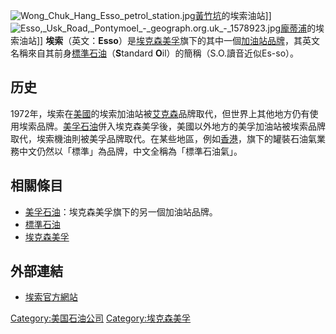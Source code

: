{{Unreferenced|time=2013-07-21T13:40:48+00:00}}
{{Infobox company
| name        = 埃索（Esso）
| logo        = [[File:Esso_textlogo.svg|160px]]
| foundation  = 1912年
| location    = {{USA}}[[德克薩斯州|德州]][[歐文_(德克薩斯州)|歐文]]
| parent      = [[埃克森美孚|埃克森美孚]]
| products    = [[加油站|加油站]]
| website        = {{URL|www.Esso.com}}
}}
[[File:Wong_Chuk_Hang_Esso_petrol_station.jpg|thumb]][[黃竹坑|黃竹坑]]的埃索油站]]
[[File:Esso,_Usk_Road,_Pontymoel_-_geograph.org.uk_-_1578923.jpg|thumb]][[龐蒂浦|龐蒂浦]]的埃索油站]]
'''埃索'''（英文：'''Esso'''）是[[埃克森美孚|埃克森美孚]]旗下的其中一個[[加油站|加油站]][[品牌|品牌]]，其英文名稱來自其前身[[標準石油|標準石油]]（'''S'''tandard '''O'''il）的簡稱（S.O.讀音近似Es-so）。

==历史==
1972年，埃索在[[美國|美國]]的埃索加油站被[[埃克森美孚|艾克森]]品牌取代，但世界上其他地方仍有使用埃索品牌。[[美孚石油|美孚石油]]併入埃克森美孚後，美國以外地方的美孚加油站被埃索品牌取代，埃索機油則被美孚品牌取代。在某些地區，例如[[香港|香港]]，旗下的罐裝石油氣業務中文仍然以「標準」為品牌，中文全稱為「標準石油氣」。

==相關條目==
*[[美孚石油|美孚石油]]：埃克森美孚旗下的另一個加油站品牌。
*[[標準石油|標準石油]]
*[[埃克森美孚|埃克森美孚]]

== 外部連結 ==
*[http://www.Esso.com 埃索官方網站] {{Wayback|url=http://www.esso.com/ |date=20190918003819 }}

{{stub}}

[[Category:美国石油公司|Category:美国石油公司]]
[[Category:埃克森美孚|Category:埃克森美孚]]